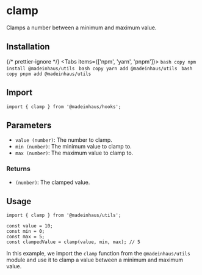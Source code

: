 # clamp

Clamps a number between a minimum and maximum value.

## Installation


{/* prettier-ignore */}
<Tabs items={['npm', 'yarn', 'pnpm']}>
    <Tab>
        ```bash copy
        npm install @madeinhaus/utils
        ```
    </Tab>
    <Tab>
        ```bash copy
        yarn add @madeinhaus/utils
        ```
    </Tab>
    <Tab>
        ```bash copy
        pnpm add @madeinhaus/utils
        ```
    </Tab>
</Tabs>

## Import

```tsx
import { clamp } from '@madeinhaus/hooks';
```

## Parameters

- `value (number)`: The number to clamp.
- `min (number)`: The minimum value to clamp to.
- `max (number)`: The maximum value to clamp to.

### Returns
- `(number)`: The clamped value.

## Usage

```tsx copy showLineNumbers
import { clamp } from '@madeinhaus/utils';

const value = 10;
const min = 0;
const max = 5;
const clampedValue = clamp(value, min, max); // 5
```

In this example, we import the `clamp` function from the `@madeinhaus/utils` module and use it to clamp a value between a minimum and maximum value.